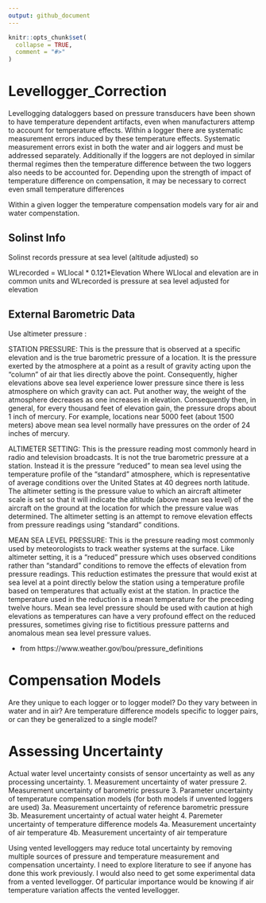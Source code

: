 ```yaml
---
output: github_document
---
```


<!-- README.md is generated from README.Rmd. Please edit that file -->

```r
knitr::opts_chunk$set(
  collapse = TRUE,
  comment = "#>"
)
```

# Levellogger_Correction

Levellogging dataloggers based on pressure transducers have been shown to have
temperature dependent artifacts, even when manufacturers attemp to account for
temperature effects. Within a logger there are systematic measurement errors 
induced by these temperature effects. Systematic measurement errors exist in 
both the water and air loggers and must be addressed separately. Additionally if
the loggers are not deployed in similar thermal regimes then the temperature 
difference between the two loggers also needs to be accounted for. Depending 
upon the strength of impact of temperature difference on compensation, it may be
necessary to correct even small temperature differences

Within a given logger the temperature compensation models vary for air and water
compenstation.

## Solinst Info

Solinst records pressure at sea level (altitude adjusted) so

WLrecorded = WLlocal * 0.121*Elevation
Where WLlocal and elevation are in common units and WLrecorded is pressure at sea level adjusted for elevation

## External Barometric Data

Use altimeter pressure :

STATION PRESSURE: This is the pressure that is observed at a specific elevation and is the true barometric pressure of a location. It is the pressure exerted by the atmosphere at a point as a result of gravity acting upon the "column" of air that lies directly above the point. Consequently, higher elevations above sea level experience lower pressure since there is less atmosphere on which gravity can act. Put another way, the weight of the atmosphere decreases as one increases in elevation. Consequently then, in general, for every thousand feet of elevation gain, the pressure drops about 1 inch of mercury. For example, locations near 5000 feet (about 1500 meters) above mean sea level normally have pressures on the order of 24 inches of mercury.

ALTIMETER SETTING: This is the pressure reading most commonly heard in radio and television broadcasts. It is not the true barometric pressure at a station. Instead it is the pressure "reduced" to mean sea level using the temperature profile of the "standard" atmosphere, which is representative of average conditions over the United States at 40 degrees north latitude. The altimeter setting is the pressure value to which an aircraft altimeter scale is set so that it will indicate the altitude (above mean sea level) of the aircraft on the ground at the location for which the pressure value was determined. The altimeter setting is an attempt to remove elevation effects from pressure readings using "standard" conditions.

MEAN SEA LEVEL PRESSURE: This is the pressure reading most commonly used by meteorologists to track weather systems at the surface. Like altimeter setting, it is a "reduced" pressure which uses observed conditions rather than "standard" conditions to remove the effects of elevation from pressure readings. This reduction estimates the pressure that would exist at sea level at a point directly below the station using a temperature profile based on temperatures that actually exist at the station. In practice the temperature used in the reduction is a mean temperature for the preceding twelve hours. Mean sea level pressure should be used with caution at high elevations as temperatures can have a very profound effect on the reduced pressures, sometimes giving rise to fictitious pressure patterns and anomalous mean sea level pressure values.

- from https://www.weather.gov/bou/pressure_definitions

# Compensation Models

Are they unique to each logger or to logger model?
Do they vary between in water and in air?
Are temperature difference models specific to logger pairs, or can they be 
generalized to a single model?

# Assessing Uncertainty
Actual water level uncertainty consists of sensor uncertainty as well as any
processing uncertainty.
1. Measurement uncertainty of water pressure
2. Measurement uncertainty of barometric pressure
3. Parameter uncertainty of temperature compensation models (for both models if
unvented loggers are used)
  3a. Measurement uncertainty of reference barometric pressure
  3b. Measurement uncertainty of actual water height
4. Paremeter uncertainty of temperature difference models
  4a. Measurement uncertainty of air temperature
  4b. Measurement uncertainty of air temperature
  
Using vented levelloggers may reduce total uncertainty by removing multiple 
sources of pressure and temperature measurement and compensation uncertainty. I 
need to explore literature to see if anyone has done this work previously. I 
would also need to get some experimental data from a vented levellogger. Of
particular importance would be knowing if air temperature variation affects the
vented levellogger.